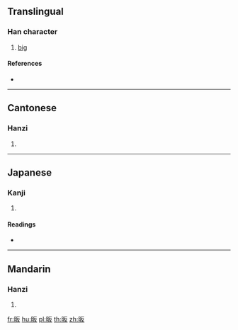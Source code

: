 {{character info/new}}
==Translingual==

===Han character===
{{Han char|rn=72|rad=日|as=04|sn=8|four=61047|canj=AHE|ids=⿰日反}}

# [[big]]

====References====
* {{Han ref|kx=0490.360|dkj=13789|dj=0852.060|hdz=21491.030|uh=6604|ud=26116|bh=CCC6|bd=52422}}

----

==Cantonese==

===Hanzi===
{{yue-hanzi|jyut=[[baan2]]|y=baan2}}

# {{defn|lang=yue|sort=日04}}

----

==Japanese==

===Kanji===
{{ja-kanji|grade=|rs=日04}}

# {{defn|lang=ja|sort=日04}}

====Readings====
* {{ja-readings|on=[[はん]] (han), [[ばん]] (ban), [[へん]] (hen)|kun=[[おおきい]] (ookii)}}

----

==Mandarin==

===Hanzi===
{{cmn-hanzi|pin=[[bǎn]] ([[ban3]])|wg=pan<sup>3</sup>}}

# {{defn|lang=cmn|sort=日04}}

[[fr:昄]]
[[hu:昄]]
[[pl:昄]]
[[th:昄]]
[[zh:昄]]